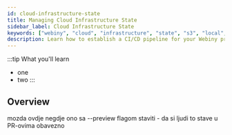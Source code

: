 ```yaml
---
id: cloud-infrastructure-state
title: Managing Cloud Infrastructure State
sidebar_label: Cloud Infrastructure State
keywords: ["webiny", "cloud", "infrastructure", "state", "s3", "local", "pulumi"]
description: Learn how to establish a CI/CD pipeline for your Webiny project.
---
```

:::tip What you'll learn
- one
- two
:::

## Overview



mozda ovdje negdje ono sa --preview flagom staviti - da si ljudi to stave u PR-ovima obavezno
